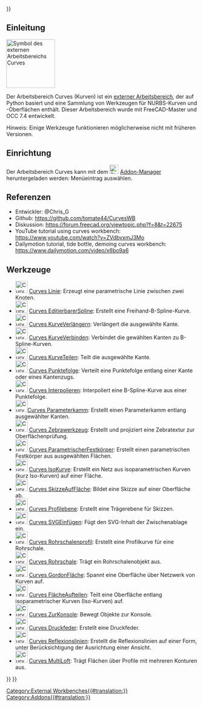 <languages/>
{{UnfinishedDocu{{#translation:}}}}


<span id="Introduction"></span>
==Einleitung==

[[Image:Curves_workbench_icon.svg|thumb|128px|Symbol des externen Arbeitsbereichs Curves]]
{{TOCright}}

Der Arbeitsbereich Curves (Kurven) ist ein [[External_workbenches/de|externer Arbeitsbereich]], der auf Python basiert und eine Sammlung von Werkzeugen für NURBS-Kurven und -Oberflächen enthält. Dieser Arbeitsbereich wurde mit FreeCAD-Master und OCC 7.4 entwickelt.

Hinweis: Einige Werkzeuge funktionieren möglicherweise nicht mit früheren Versionen.

<span id="Installation"></span>
==Einrichtung==

Der Arbeitsbereich Curves kann mit dem [[Image:Std_AddonMgr.svg|24px|link=Std_AddonMgr]] [[Std_AddonMgr/de|Addon-Manager]] heruntergeladen werden: Menüeintrag {{MenuCommand|Werkzeuge → Addon-Manager}} auswählen.

<span id="References"></span>
==Referenzen==

<div class="mw-translate-fuzzy">
* Entwickler: @Chris_G
* Github: https://github.com/tomate44/CurvesWB
* Diskussion: https://forum.freecad.org/viewtopic.php?f=8&t=22675
* YouTube tutorial using curves workbench: https://www.youtube.com/watch?v=ZVdbvxmJ3Mo
* Dailymotion tutorial, tide bottle, demoing curves workbench: https://www.dailymotion.com/video/x6bo9a6
</div>

<span id="Tools"></span>
==Werkzeuge==

* [[Image:Curves_Line.svg|32px]] [[Curves_Line/de|Curves Linie]]: Erzeugt eine parametrische Linie zwischen zwei Knoten.
* [[Image:Curves_EditableSpline.svg|32px]] [[Curves_EditableSpline/de|Curves EditierbarerSpline]]: Erstellt eine Freihand-B-Spline-Kurve.
* [[Image:Curves_ExtendCurve.svg|32px]] [[Curves_ExtendCurve/de|Curves KurveVerlängern]]: Verlängert die ausgewählte Kante.
* [[Image:Curves_JoinCurve.svg|32px]] [[Curves_JoinCurve/de|Curves KurveVerbinden]]: Verbindet die gewählten Kanten zu B-Spline-Kurven.
* [[Image:Curves_SplitCurve.svg|32px]] [[Curves_SplitCurve/de|Curves KurveTeilen]]: Teilt die ausgewählte Kante.
* [[Image:Curves_Discretize.svg|32px]] [[Curves_Discretize/de|Curves Punktefolge]]: Verteilt eine Punktefolge entlang einer Kante oder eines Kantenzugs. 
* [[Image:Curves_Interpolate.svg|32px]] [[Curves_Interpolate/de|Curves Interpolieren]]: Interpoliert eine B-Spline-Kurve aus einer Punktefolge.
* [[Image:Curves_ParametricComb.svg|32px]][[Curves_ParametricComb/de|Curves Parameterkamm]]: Erstellt einen Parameterkamm entlang ausgewählter Kanten.
* [[Image:Curves_ZebraTool.svg|32px]] [[Curves_ZebraTool/de|Curves Zebrawerkzeug]]: Erstellt und projiziert eine Zebratextur zur Oberflächenprüfung.
* [[Image:Curves_ParametricSolid.svg|32px]] [[Curves_ParametricSolid/de|Curves ParametrischerFestkörper]]: Erstellt einen parametrischen Festkörper aus  ausgewählten Flächen.
* [[Image:Curves_IsoCurve.svg|32px]] [[Curves_IsoCurve/de|Curves IsoKurve]]: Erstellt ein Netz aus isoparametrischen Kurven (kurz Iso-Kurven) auf einer Fläche.
* [[Image:Curves_SketchOnSurface.svg|32px]] [[Curves_SketchOnSurface/de|Curves SkizzeAufFläche]]: Bildet eine Skizze auf einer Oberfläche ab.
* [[Image:Curves_ProfileSupport.svg|32px]] [[Curves_ProfileSupport/de|Curves Profilebene]]: Erstellt eine Trägerebene für Skizzen.
* [[Image:Curves_PasteSVG.svg|32px]] [[Curves_PasteSVG/de|Curves SVGEinfügen]]: Fügt den SVG-Inhalt der Zwischenablage ein.
*[[Image:Curves_PipeshellProfile.svg|32px]] [[Curves_PipeshellProfile/de|Curves Rohrschalenprofil]]: Erstellt eine Profilkurve für eine Rohrschale.
* [[Image:Curves_Pipeshell.svg|32px]] [[Curves_Pipeshell/de|Curves Rohrschale]]: Trägt ein Rohrschalenobjekt aus.
* [[Image:Curves_GordonSurface.svg|32px]] [[Curves_GordonSurface/de|Curves GordonFläche]]: Spannt eine Oberfläche über Netzwerk von Kurven auf.
* [[Image:Curves_SegmentSurface.svg|32px]] [[Curves_SegmentSurface/de|Curves FlächeAufteilen]]: Teilt eine Oberfläche entlang isoparametrischer Kurven (Iso-Kurven) auf.
* [[Image:Curves_ToConsole.svg|32px]] [[Curves_ToConsole/de|Curves ZurKonsole]]: Bewegt Objekte zur Konsole.
* [[Image:Curves_CompressionSpring.svg|32px]] [[Curves_CompressionSpring/de|Curves Druckfeder]]: Erstellt eine Druckfeder.
* [[Image:Curves_ReflectLines.svg|32px]] [[Curves_ReflectLines/de|Curves Reflexionslinien]]: Erstellt die Reflexionslinien auf einer Form, unter Berücksichtigung der Ausrichtung einer Ansicht.
* [[Image:Curves_MultiLoft.svg|32px]] [[Curves_MultiLoft/de|Curves MultiLoft]]: Trägt Flächen über Profile mit mehreren Konturen aus.


{{Curves Tools navi{{#translation:}}}}
{{Userdocnavi{{#translation:}}}}
[[Category:External Workbenches{{#translation:}}]]
[[Category:Addons{{#translation:}}]]